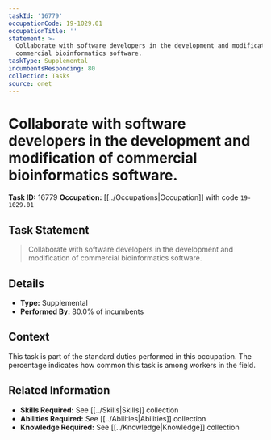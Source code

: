 ```yaml
---
taskId: '16779'
occupationCode: 19-1029.01
occupationTitle: ''
statement: >-
  Collaborate with software developers in the development and modification of
  commercial bioinformatics software.
taskType: Supplemental
incumbentsResponding: 80
collection: Tasks
source: onet
---
```

# Collaborate with software developers in the development and modification of commercial bioinformatics software.

**Task ID:** 16779
**Occupation:** [[../Occupations|Occupation]] with code `19-1029.01`

## Task Statement

> Collaborate with software developers in the development and modification of commercial bioinformatics software.

## Details

- **Type:** Supplemental
- **Performed By:** 80.0% of incumbents

## Context

This task is part of the standard duties performed in this occupation. The percentage indicates how common this task is among workers in the field.

## Related Information

- **Skills Required:** See [[../Skills|Skills]] collection
- **Abilities Required:** See [[../Abilities|Abilities]] collection
- **Knowledge Required:** See [[../Knowledge|Knowledge]] collection
